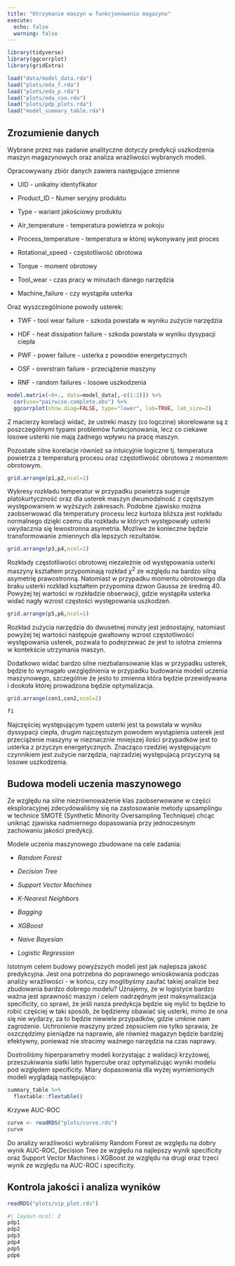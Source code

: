 ```yaml
---
title: "Utrzymanie maszyn w funkcjonowaniu magazynu"
execute:
  echo: false
  warning: false
---
```


```r
library(tidyverse)
library(ggcorrplot)
library(gridExtra)

load("data/model_data.rda")
load("plots/eda_f.rda")
load("plots/eda_p.rda")
load("plots/eda_con.rda")
load("plots/pdp_plots.rda")
load("model_summary_table.rda")
```

## Zrozumienie danych

Wybrane przez nas zadanie analityczne dotyczy predykcji uszkodzenia maszyn magazynowych oraz analiza wrażliwości wybranych modeli.

Opracowywany zbiór danych zawiera następujące zmienne

-   UID - unikalny identyfikator

-   Product_ID - Numer seryjny produktu

-   Type - wariant jakościowy produktu

-   Air_temperature - temperatura powietrza w pokoju

-   Process_temperature - temperatura w której wykonywany jest proces

-   Rotational_speed - częstotliwość obrotowa

-   Torque - moment obrotowy

-   Tool_wear - czas pracy w minutach danego narzędzia

-   Machine_failure - czy wystąpiła usterka

Oraz wyszczególnione powody usterek:

-   TWF - tool wear failure - szkoda powstała w wyniku zużycie narzędzia

-   HDF - heat dissipation failure - szkoda powstała w wyniku dysypacji ciepła

-   PWF - power failure - usterka z powodów energetycznych

-   OSF - overstrain failure - przeciążenie maszyny

-   RNF - random failures - losowe uszkodzenia

```r
model.matrix(~0+., data=model_data[,-c(1:2)]) %>% 
  cor(use="pairwise.complete.obs") %>% 
  ggcorrplot(show.diag=FALSE, type="lower", lab=TRUE, lab_size=2)
```

Z macierzy korelacji widać, że ustreki maszy (co logczine) skorelowane są z poszczególnymi typami problemów funkcjonowania, lecz co ciekawe losowe usterki nie mają żadnego wpływu na pracę maszyn.

Pozostałe silne korelacje również sa intuicyjnie logiczne tj. temperatura powietrza z temperaturą procesu oraz częstotliwość obrotowa z momentem obrotowym.

```r
grid.arrange(p1,p2,ncol=1)
```

Wykresy rozkładu temperatur w przypadku powietrza sugeruje platokurtyczność oraz dla usterek maszyn dwumodalność z częstszym występowaniem w wyższych zakresach. Podobne zjawisko można zaobserwować dla temperatury procesu lecz kurtoza bliższa jest rozkładu normalnego dzięki czemu dla rozkładu w których występowały usterki uwydacznia się lewostronna asymetria. Możliwe że konieczne będzie transformowanie zmiennych dla lepszych rezultatów.

```r
grid.arrange(p3,p4,ncol=1)
```

Rozkłady częstotliwości obrotowej niezależnie od występowania usterki maszyny kształtem przypominają rozkład $\chi^2$ ze względu na bardzo silną asymetrię prawostronną. Natomiast w przypadku momentu obrotowego dla braku usterki rozkład kształtem przypomina dzwon Gaussa ze średnią 40. Powyżej tej wartości w rozkładzie obserwacji, gdzie wystąpiła usterka widać nagły wzrost częstości występowania uszkodzeń.

```r
grid.arrange(p5,p6,ncol=1)
```

Rozkład zużycia narzędzia do dwusetnej minuty jest jednostajny, natomiast powyżej tej wartości następuje gwałtowny wzrost częstotliwości występowania usterek, pozwala to podejrzewać że jest to istotna zmienna w kontekście utrzymania maszyn.

Dodatkowo widać bardzo silne niezbalansowanie klas w przypadku usterek, będzie to wymagało uwzględnienia w przypadku budowania modeli uczenia maszynowego, szczególnie że jesto to zmienna która będzie przewidywana i dookoła której prowadzona będzie optymalizacja.

```r
grid.arrange(con1,con2,ncol=2)
```

```r
f1
```

Najczęściej występującym typem usterki jest ta powstała w wyniku dyssypacji ciepła, drugim najczęstszym powodem wystąpienia usterek jest przeciążenie maszyny w nieznacznie mniejszej ilości przypadków jest to usterka z przyczyn energetycznych. Znacząco rzedziej występującym czynnikiem jest zużycie narzędzia, najrzadziej występujacą przyczyną są losowe uszkodzenia.

## Budowa modeli uczenia maszynowego

Ze względu na silne niezrównoważenie klas zaobserwowane w części eksploracyjnej zdecydowaliśmy się na zastosowanie metody upsamplingu w technice SMOTE (Synthetic Minority Oversampling Technique) chcąc uniknąć zjawiska nadmiernego dopasowania przy jednoczesnym zachowaniu jakości predykcji.

Modele uczenia maszynowego zbudowane na cele zadania:

-   *Random Forest*

-   *Decision Tree*

-   *Support Vector Machines*

-   *K-Nearest Neighbors*

-   *Bagging*

-   *XGBoost*

-   *Naive Bayesian*

-   *Logistic Regression*

Istotnym celem budowy powyższych modeli jest jak najlepsza jakość predykcyjna.
Jest ona potrzebna do poprawnego wnioskowania podczas analizy wrażliwości - w końcu, czy moglibyśmy zaufać takiej analizie bez zbudowania bardzo dobrego modelu?
Uznajemy, że w logistyce bardzo ważna jest sprawność maszyn i celem nadrzędnym jest maksymalizacja specificity, co sprawi, że jeśli nasza predykcja będzie się mylić to będzie to robić częściej w taki sposób, że będziemy obawiać się usterki, mimo że ona się nie wydarzy, za to będzie niewiele przypadków, gdzie umknie nam zagrożenie.
Uchronienie maszyny przed zepsuciem nie tylko sprawia, że oszczędzimy pieniądze na naprawie, ale również magazyn będzie bardziej efektywny, ponieważ nie stracimy ważnego narzędzia na czas naprawy.

Dostroiliśmy hiperparametry modeli korzystając z walidacji krzyżowej, przeszukiwania siatki latin hypercube oraz optymalizując wyniki modelu pod względem specificity.
Miary dopasowania dla wyżej wymienionych modeli wyglądają następująco:

```r
summary_table %>% 
  flextable::flextable()
```

Krzywe AUC-ROC

```r
curve <- readRDS("plots/curve.rds")
curve
```

Do analizy wrażliwości wybraliśmy Random Forest ze względu na dobry wynik AUC-ROC, Decision Tree ze względu na najlepszy wynik specificity oraz Support Vector Machines i XGBoost ze względu na drugi oraz trzeci wynik ze względu na AUC-ROC i specificity.

## Kontrola jakości i analiza wyników

```r
readRDS("plots/vip_plot.rds")
```

```r
#| layout-ncol: 2
pdp1
pdp2
pdp3
pdp4
pdp5
pdp6
```


